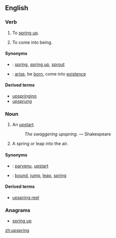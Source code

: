 ==English==
{{webster}}

===Verb===
{{en-verb|upsprings|upspringing|upsprang|upsprung}}

# {{intransitive}} To [[spring up]].
# {{intransitive}} To come into being.

====Synonyms====
* {{italbrac|spring up}}: [[spring]], [[spring up]], [[sprout]]
* {{italbrac|come into being}}: [[arise]], be [[born]], come into [[existence]]

====Derived terms====
* [[upspringing]]<!--noun-->
* [[upsprung]]<!--adjective-->

===Noun===
{{en-noun}}

# {{obsolete}} An [[upstart]].
#: ''The swaggering upspring.'' &mdash; Shakespeare
# A spring or leap into the air.

====Synonyms====
* {{italbrac|upstart}}: [[parvenu]], [[upstart]]
* {{italbrac|a spring or leap into the air}}: [[bound]], [[jump]], [[leap]], [[spring]]

====Derived terms====
* [[upspring reel]]<!--a type of dance; found in Shakespeare-->

===Anagrams===
* [[spring up#English|spring up]]

[[zh:upspring]]